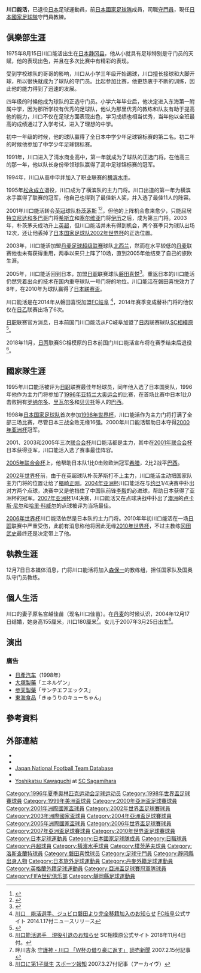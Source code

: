 {{noteta
|1=zh-cn:朴茨茅斯; zh-tw:樸茨茅夫
|2=zh-cn:磐田喜悦; zh-tw:磐田喜悅; zh-hk:磐田山葉
|3=zh-cn:点球; zh-hk:十二碼
}}
{{Football player infobox
| playername= 川口能活
| image    = [[File:Yoshikatsu_Kawaguchi.jpg|250px]]
| bloodtype = [[ABO式血液型|A型]]
| fullname = 川口能活
| nickname = 
| dateofbirth = {{birth date and age|1975|8|15}}
| cityofbirth = [[靜岡縣|靜岡縣]][[富士市|富士市]]
| countryofbirth = {{JPN}}
| height      = {{height|meters=1.80}}
| currentclub = 已退役
| clubnumber = 
| position = [[守門員|守門員]]
| youthyears = 
| youthclubs = 
| years1 = 1994–2000
| clubs1 = [[橫濱水手|橫濱水手]]      
| caps1 = 193
| goals1 = 0
| years2 = 2001–2003
| clubs2 = [[樸茨茅斯足球俱樂部|樸茨茅斯]]      
| caps2 = 12
| goals2 = 0
| years3 = 2003–2004
| clubs3 = [[北西蘭足球俱樂部|北西蘭]]     
| caps3 = 8
| goals3 = 0
| years4 = 2005–2013
| clubs4 = [[磐田喜悅|磐田喜悅]]     
| caps4 = 228
| goals4 = 0
| years5 = 2014–2015
| clubs5 = [[FC岐阜|FC岐阜]]     
| caps5 = 43
| goals5 = 0
| years6 = 2016–2018
| clubs6 = [[SC相模原|SC相模原]]     
| caps6 = 43
| goals6 = 0
| nationalyears1 = 1995–1996
| nationalteam1 = [[日本23歲以下足球代表隊|日本U-23]]
| nationalcaps1 = 10
| nationalgoals1 = 0
| nationalyears2 = 1997–2010
| nationalteam2 = [[日本國家足球隊|日本]]
| nationalcaps2 = 116
| nationalgoals2 = 0
| pcupdate = 2018年12月2日
| ntupdate = 2010年5月21日
}}
{{japanese|japanese=川口 能活|kana=かわぐち よしかつ|romaji=Kawaguchi Yoshikatsu}}

'''川口能活'''{{BD|1975年|8月15日|catIdx=Kawaguchi, Yoshikatsu}}，已退役[[日本|日本]]足球運動員，前[[日本國家足球隊|日本國家足球隊]]成員，司職[[守門員|守門員]]，現任[[日本國家足球隊|日本國家足球隊]]守門員教練。

==俱樂部生涯==
1975年8月15日川口能活出生在[[日本|日本]][[静冈县|静冈县]]，他从小就具有足球特别是守门员的天赋，他的表现出色，并且在多次比赛中有精彩的表现。

受到学校球队的哥哥的影响，川口从小学三年级开始踢球，川口擅长接球和大脚开球，所以很快就成为了球队的守门员。比起参加比赛，他更热衷于不断的训练，因此他的能力得到了迅速的发展。

四年级的时候他成为球队的正选守门员。小学六年毕业后，他决定进入东海第一附属中学，因为那所学校有优秀的足球队，他认为那里优秀的教练和队友有助于提高他的能力，川口不仅在足球方面表现出色，学习成绩也相当优秀，当年他以全班最高的成绩通过了入学考试，进入了理想的中学。

初中一年级的时候，他的球队赢得了全日本中学少年足球锦标赛的第二名。初二年的时候他参加了中学少年足球锦标赛。

1991年，川口进入了清水商业高中，第一年就成为了球队的正选门将。在他高三的那一年，他以队长身份带领球队赢得了高中足球锦标赛的冠军。

1994年，川口从高中毕并加入了职业联赛的[[横滨水手|横滨水手]]。

1995年[[松永成立|松永成立]]退役，川口成为了横滨队的主力门将。川口出道的第一年为横滨水手赢得了联赛的冠军，他自己也得到了最佳新人奖，并入选了最佳11人的阵容。

2001年川口能活转会[[英冠|英冠]]球队[[朴茨茅斯足球俱乐部|朴茨茅斯]] <ref>{{cite web|url=http://news.bbc.co.uk/sport2/hi/football/teams/p/portsmouth/1775793.stm|title=Japan's Kawaguchi dilemma|work=[[英国放送協会|英国放送協会]]|date=2002-01-22|accessdate=2012-09-28|language=en|archive-date=2016-03-07|archive-url=https://web.archive.org/web/20160307073151/http://news.bbc.co.uk/sport2/hi/football/teams/p/portsmouth/1775793.stm|dead-url=no}}</ref><ref>{{cite web|url=http://www1.skysports.com/football/news/11674/2265574/Kawaguchi-receiving-home-interest|title=Kawaguchi receiving home interest|work=[[Sky_Sports|Sky Sports]]|accessdate=2012-09-28|language=en|archive-date=2021-02-25|archive-url=https://web.archive.org/web/20210225065444/https://www.skysports.com/football/news/11674/2265574/kawaguchi-receiving-home-interest|dead-url=no}}</ref>，但他的上阵机会愈来愈少，只能屈居[[特立尼达和多巴哥|特立尼达和多巴哥]]门将[[希斯立|希斯立]]和[[塞尔维亚|塞尔维亚]]门将[[伊历|伊历]]之后，成为第三门将。2003年，朴茨茅夫成功升上[[英超|英超]]，但川口能活并未有得到机会，两个赛季只为球队出场12次，还让他丢掉了[[日本国家足球队|日本国家足球队]][[2002年世界杯|2002年世界杯]]的正选位置。

2003年，川口能活加盟[[丹麦足球超级联赛|丹麦足球超级联赛]]球队[[北西兰足球俱乐部|北西兰]]，然而在水平较低的[[丹麦|丹麦]]联赛他也未有获得重用，两季以来只上阵了10场，直到2005年他结束了自己的旅欧生涯。

2005年，川口能活回到日本，加盟[[日职|日职]]联赛球队[[磐田喜悦|磐田喜悦]]<ref>{{cite web|publisher=[[Guardian.co.uk|Guardian.co.uk]]|title=Stats Centre: Yoshikatsu Kawaguchi Facts|url=http://guardian.touch-line.com/StatsCentre.asp?CTID=63&CPID=147&TEID=3533&PLID=65162&pStr=Player|accessdate=2009-06-22|url-status=dead|archiveurl=https://web.archive.org/web/20120610184552/http://guardian.touch-line.com/StatsCentre.asp?CTID=63&CPID=147&TEID=3533&PLID=65162&pStr=Player|archivedate=2012-06-10}}</ref>。重返日本的川口能活仍然凭着出众的技术在国内重夺球队一号门将的地位。川口能活在磐田喜悦效力了8年，在2010年为球队赢得了[[日本联赛盃|日本联赛盃]]。

川口能活是在2014年从磐田喜悦加盟[[FC岐阜|FC岐阜]] <ref>[http://www.fc-gifu.com/news/post-2667.html 川口　能活選手、ジュビロ磐田より完全移籍加入のお知らせ] {{Wayback|url=http://www.fc-gifu.com/news/post-2667.html |date=20140119071911 }}[[FC岐阜|FC岐阜]]公式サイト 2014.1.17付ニュースリリース</ref>，2014年赛季变成替补门将的他仅仅在[[日乙|日乙]]联赛出场了6次。

[[日职|日职]]联赛官方消息，日本前国门川口能活从FC岐阜加盟了[[日丙|日丙]]联赛球队[[SC相模原|SC相模原]] <ref>{{Cite press release|url=http://www.scsagamihara.com/wp/archives/32980|title=川口能活選手　新加入のお知らせ|publisher=[[SC相模原|SC相模原]]|date=2015-12-25|accessdate=2016-01-11|archive-url=https://web.archive.org/web/20151227204831/http://www.scsagamihara.com/wp/archives/32980|archive-date=2015-12-27|dead-url=yes}}</ref>。

2018年11月，[[日丙|日丙]]联赛SC相模原的日本前国门川口能活宣布将在赛季结束后退役<ref name="sc">[http://www.scsagamihara.com/news/post/20181104001 川口能活選手　現役引退のお知らせ] {{Wayback|url=http://www.scsagamihara.com/news/post/20181104001 |date=20201108132327 }}SC相模原公式サイト 2018年11月4日付。</ref>。

==國家隊生涯==
1995年川口能活被评为[[日职|日职]]联赛最佳年轻球员，同年他入选了日本国奥队，1996年他作为主力门将参加了[[1996年亚特兰大奥运会|1996年亚特兰大奥运会]]的比赛，在首场比赛中日本1比0击败拥有[[罗纳尔多|罗纳尔多]]、[[里瓦尔多|里瓦尔多]]和[[贝贝托|贝贝托]]等人的[[巴西|巴西]]。

1998年[[日本国家足球队|日本国家足球队]]首次参加[[1998年世界杯|1998年世界杯]]，川口能活作为主力门将打满了全部三场比赛，尽管日本三战全败无缘16强。2000年川口能活帮助日本夺得[[2000年亚洲杯|2000年亚洲杯]]冠军。

2001、2003和2005年三次[[联合会杯|联合会杯]]川口能活都是主力，其中在[[2001年联合会杯|2001年联合会杯]]日本获得亚军，川口能活入选了赛事最佳阵容。

[[2005年联合会杯|2005年联合会杯]]上，他帮助日本队1比0击败欧洲冠军[[希腊国家足球队|希腊]]，2比2战平[[巴西国家足球队|巴西]]。

[[2002年世界杯|2002年世界杯]]前，由于在英超球队朴茨茅斯打不上主力，川口能活主动把国家队主力门将的位置让给了[[楢崎正刚|楢崎正刚]]。[[2004年亚洲杯|2004年亚洲杯]]川口能活在与[[约旦国家足球队|约旦]]1/4决赛中扑出对方两个点球，决赛中又是他挡住了中国队前锋[[李毅|李毅]]的必进球，帮助日本获得了亚洲杯的冠军。[[2007年亚洲杯|2007年亚洲杯]]1/4决赛，川口能活又在点球决战中扑出了[[澳洲国家足球队|澳洲]]的[[卢卡斯·尼尔|卢卡斯·尼尔]]和[[哈里·科威尔|哈里·科威尔]]的点球被评为当场最佳。

[[2006年世界杯|2006年世界杯]]川口能活依然是日本队的主力门将。2010年年初川口能活在一场[[日职|日职]]联赛中严重受伤，此前有消息称他将因此无缘[[2010年世界杯|2010年世界杯]]，不过主教练[[冈田武史|冈田武史]]最终还是决定带上了他。

==執教生涯==
12月7日日本媒体消息，门将川口能活将加入[[森保一|森保一]]的教练组，担任国家队及国奥队守门员教练。

== 個人生活 ==
川口的妻子原名宫越佳苗（现名川口佳苗）。在[[丹麦|丹麦]]的时候认识，2004年12月17日结婚，她身高155厘米，川口180厘米<ref>畔川吉永 [http://www.yomiuri.co.jp/sports/feature/japan/ja20070215_02.htm 守護神・川口 「Ｗ杯の借り豪に返す」] {{Wayback|url=http://www.yomiuri.co.jp/sports/feature/japan/ja20070215_02.htm |date=20120629125908 }} [[読売新聞|読売新聞]] 2007.2.15付記事<!-- internet archiveにアーカイヴあり。リンク切れの場合は差し替えをお願いします --></ref>。女儿于2007年3月25日出生<ref>[https://web.archive.org/web/20070401071252/http://hochi.yomiuri.co.jp/soccer/jleague/news/20070327-OHT1T00108.htm 川口に第1子誕生] [[スポーツ報知|スポーツ報知]] 2007.3.27付記事（アーカイヴ）</ref>。

==演出==
===廣告===
* [[日產汽车|日產汽车]]（1998年） 
* [[大塚製藥|大塚製藥]]「エネルゲン」 
* [[参天製藥|参天製藥]]「サンテエフエックス」 
* [[東海食品|東海食品]]「きゅうりのキューちゃん」

==參考資料==
{{reflist}}

==外部連結==
{{Commons category}}
*{{FIFA player|156047}}
* {{NFT player|pid=3466}}
* [http://www.jfootball-db.com/en/players/kawaguchi_yoshikatsu.html Japan National Football Team Database] {{Wayback|url=http://www.jfootball-db.com/en/players/kawaguchi_yoshikatsu.html |date=20180612142830 }}
* {{J.League player|1651}}
* [https://web.archive.org/web/20161005101108/http://www.scsagamihara.com/player_detail.php?id=4 Yoshikatsu Kawaguchi] at [[SC_Sagamihara|SC Sagamihara]]

{{磐田山葉職球員}}
{{Navboxes
|title = 日本代表 - 出場大会
|titlestyle =background:#00D; color:#FFF;
|list1=	
<span></span>
{{1996年奥运会男子足球日本参赛名单}}
{{1998年世界盃足球賽日本參賽名單}}
{{1999年美洲盃足球賽日本參賽名單}}
{{2000年亞洲盃足球賽日本參賽名單}}
{{2001年洲際國家盃日本參賽名單}}
{{2002年世界盃足球賽日本參賽名單}}
{{2003年洲際國家盃日本參賽名單}}
{{2004年亞洲盃足球賽日本參賽名單}}
{{2005年洲際國家盃日本參賽名單}}
{{2006年世界盃足球賽日本參賽名單}}
{{2007年亚洲杯足球赛日本参赛名单}}
{{Japan Squad 2010 FIFA World Cup}}
}}

{{Authority control}}

[[Category:1996年夏季奥林匹克运动会足球运动员|Category:1996年夏季奥林匹克运动会足球运动员]]
[[Category:1998年世界盃足球賽球員|Category:1998年世界盃足球賽球員]]
[[Category:1999年美洲盃球員|Category:1999年美洲盃球員]]
[[Category:2000年亞洲盃足球賽球員|Category:2000年亞洲盃足球賽球員]]
[[Category:2001年洲際國家盃球員|Category:2001年洲際國家盃球員]]
[[Category:2002年世界盃足球賽球員|Category:2002年世界盃足球賽球員]]
[[Category:2003年洲際國家盃球員|Category:2003年洲際國家盃球員]]
[[Category:2004年亞洲盃足球賽球員|Category:2004年亞洲盃足球賽球員]]
[[Category:2005年洲際國家盃球員|Category:2005年洲際國家盃球員]]
[[Category:2006年世界盃足球賽球員|Category:2006年世界盃足球賽球員]]
[[Category:2007年亞洲盃足球賽球員|Category:2007年亞洲盃足球賽球員]]
[[Category:2010年世界盃足球賽球員|Category:2010年世界盃足球賽球員]]
[[Category:日本足球運動員|Category:日本足球運動員]]
[[Category:日本國家足球隊成員|Category:日本國家足球隊成員]]
[[Category:日職球員|Category:日職球員]]
[[Category:丹超球員|Category:丹超球員]]
[[Category:橫濱水手球員|Category:橫濱水手球員]]
[[Category:樸茨茅夫球員|Category:樸茨茅夫球員]]
[[Category:洛斯查蘭特球員|Category:洛斯查蘭特球員]]
[[Category:磐田喜悅球员|Category:磐田喜悅球员]]
[[Category:足球守門員|Category:足球守門員]]
[[Category:靜岡縣出身人物|Category:靜岡縣出身人物]]
[[Category:日本旅外足球運動員|Category:日本旅外足球運動員]]
[[Category:丹麥外籍足球運動員|Category:丹麥外籍足球運動員]]
[[Category:英格蘭外籍足球運動員|Category:英格蘭外籍足球運動員]]
[[Category:亞洲盃足球賽冠軍隊球員|Category:亞洲盃足球賽冠軍隊球員]]
[[Category:FIFA世纪俱乐部|Category:FIFA世纪俱乐部]]
[[Category:靜岡縣足球運動員|Category:靜岡縣足球運動員]]